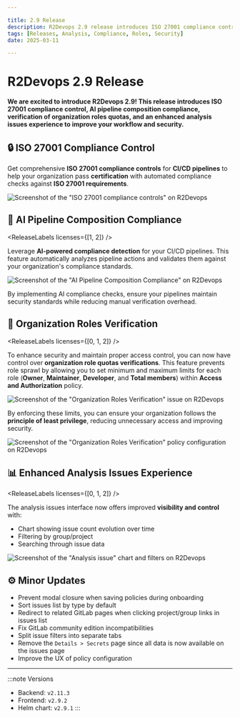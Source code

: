```yaml
---

title: 2.9 Release
description: R2Devops 2.9 release introduces ISO 27001 compliance control, AI pipeline composition compliance, verification of organization roles count, and an enhanced analysis issues experience to improve your workflow and security.
tags: [Releases, Analysis, Compliance, Roles, Security]
date: 2025-03-11

---
```


# R2Devops 2.9 Release


**We are excited to introduce R2Devops 2.9! This release introduces ISO 27001 compliance control, AI pipeline composition compliance, verification of organization roles quotas, and an enhanced analysis issues experience to improve your workflow and security.**

<!-- truncate -->

## 🔒 ISO 27001 Compliance Control

<ReleaseLabels licenses={[2]} />

Get comprehensive **ISO 27001 compliance controls** for **CI/CD pipelines** to help your organization pass **certification** with automated compliance checks against **ISO 27001 requirements**.

![Screenshot of the "ISO 27001 compliance controls" on R2Devops](./iso27001_compliance.png)

## 🤖 AI Pipeline Composition Compliance

<ReleaseLabels licenses={[1, 2]} />

Leverage **AI-powered compliance detection** for your CI/CD pipelines. This feature automatically analyzes pipeline actions and validates them against your organization's compliance standards.

![Screenshot of the "AI Pipeline Composition Compliance" on R2Devops](./ai_pipeline_composition.png)

By implementing AI compliance checks, ensure your pipelines maintain security standards while reducing manual verification overhead.

## 👥 Organization Roles Verification

<ReleaseLabels licenses={[0, 1, 2]} />

To enhance security and maintain proper access control, you can now have control over **organization role quotas verifications**. This feature prevents role sprawl by allowing you to set minimum and maximum limits for each role (**Owner**, **Maintainer**, **Developer**, and **Total members**) within **Access and Authorization** policy.

![Screenshot of the "Organization Roles Verification" issue on R2Devops](./members_role_quotas_issue.png)

By enforcing these limits, you can ensure your organization follows the **principle of least privilege**, reducing unnecessary access and improving security.

![Screenshot of the "Organization Roles Verification" policy configuration on R2Devops](./members_role_quotas.png)

## 📊 Enhanced Analysis Issues Experience

<ReleaseLabels licenses={[0, 1, 2]} />

The analysis issues interface now offers improved **visibility and control** with:

- Chart showing issue count evolution over time
- Filtering by group/project
- Searching through issue data

![Screenshot of the "Analysis issue" chart and filters on R2Devops](./issues_chart_filters.png)

## ⚙️ Minor Updates

- Prevent modal closure when saving policies during onboarding
- Sort issues list by type by default
- Redirect to related GitLab pages when clicking project/group links in issues list
- Fix GitLab community edition incompatibilities
- Split issue filters into separate tabs
- Remove the `Details > Secrets` page since all data is now available on the issues page
- Improve the UX of policy configuration
 

<ReleaseBottomButton />

---

:::note Versions
- Backend: `v2.11.3`
- Frontend: `v2.9.2`
- Helm chart: `v2.9.1`
:::
